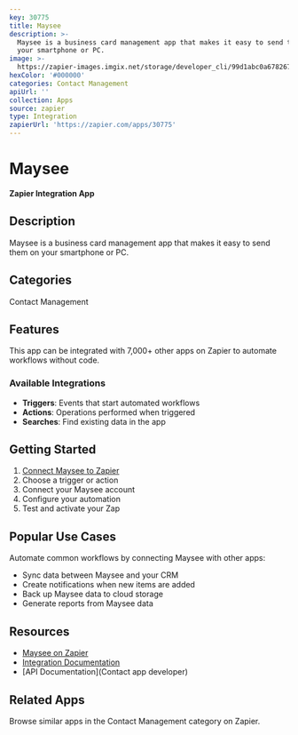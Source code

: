 ```yaml
---
key: 30775
title: Maysee
description: >-
  Maysee is a business card management app that makes it easy to send them on
  your smartphone or PC.
image: >-
  https://zapier-images.imgix.net/storage/developer_cli/99d1abc0a678267f7c64e2e357bc269c_2.png?auto=format%2Ccompress&ixlib=python-3.0.0&q=50
hexColor: '#000000'
categories: Contact Management
apiUrl: ''
collection: Apps
source: zapier
type: Integration
zapierUrl: 'https://zapier.com/apps/30775'
---
```

# Maysee

**Zapier Integration App**

## Description

Maysee is a business card management app that makes it easy to send them on your smartphone or PC.

## Categories

Contact Management

## Features

This app can be integrated with 7,000+ other apps on Zapier to automate workflows without code.

### Available Integrations

- **Triggers**: Events that start automated workflows
- **Actions**: Operations performed when triggered
- **Searches**: Find existing data in the app

## Getting Started

1. [Connect Maysee to Zapier](https://zapier.com/apps/30775)
2. Choose a trigger or action
3. Connect your Maysee account
4. Configure your automation
5. Test and activate your Zap

## Popular Use Cases

Automate common workflows by connecting Maysee with other apps:

- Sync data between Maysee and your CRM
- Create notifications when new items are added
- Back up Maysee data to cloud storage
- Generate reports from Maysee data

## Resources

- [Maysee on Zapier](https://zapier.com/apps/30775)
- [Integration Documentation](https://zapier.com/apps/30775/integrations)
- [API Documentation](Contact app developer)

## Related Apps

Browse similar apps in the Contact Management category on Zapier.
